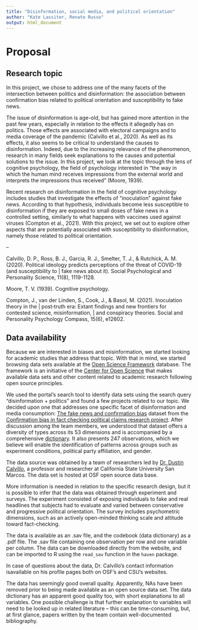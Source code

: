 ```yaml
---
title: "Disinformation, social media, and political orientation"
author: "Kate Lassiter, Renato Russo"
output: html_document
---
```


# Proposal

## Research topic
In this project, we chose to address one of the many facets of the intersection between politics and disinformation: the association between confirmation bias related to political orientation and susceptibility to fake news.


The issue of disinformation is age-old, but has gained more attention in the past few years, especially in relation to the effects it allegedly has on politics. Those effects are associated with electoral campaigns and to media coverage of the pandemic (Calvillo et al., 2020). As well as its effects, it also seems to be critical to understand the causes to disinformation. Indeed, due to the increasing relevance of the phenomenon, research in many fields seek explanations to the causes and potential solutions to the issue. In this project, we look at the topic through the lens of cognitive psychology, the field of psychology interested in “the way in which the human mind receives impressions from the external world and interprets the impressions thus received” (Moore, 1939).


Recent research on disinformation in the field of cognitive psychology includes studies that investigate the effects of “inoculation” against fake news. According to that hypothesis, individuals become less susceptible to disinformation if they are exposed to small doses of fake news in a controlled setting, similarly to what happens with vaccines used against viruses (Compton et al., 2021). With this project, we set out to explore other aspects that are potentially associated with susceptibility to disinformation, namely those related to political orientation.

–

Calvillo, D. P., Ross, B. J., Garcia, R. J., Smelter, T. J., & Rutchick, A. M. (2020). Political ideology predicts perceptions of the threat of COVID-19 (and susceptibility to | fake news about it). Social Psychological and Personality Science, 11(8), 1119-1128.

Moore, T. V. (1939). Cognitive psychology.

Compton, J., van der Linden, S., Cook, J., & Basol, M. (2021). Inoculation theory in the | post‐truth era: Extant findings and new frontiers for contested science, misinformation, | and conspiracy theories. Social and Personality Psychology Compass, 15(6), e12602.



## Data availability
Because we are interested in biases and misinformation, we started looking for academic studies that address that topic. With that in mind, we started browsing data sets available at the [Open Science Framework](https://osf.io/dashboard)  database. The framework is an initiative of the [Center for Open Science](https://www.cos.io/) that makes available data sets and other content related to academic research following open source principles.

We used the portal's search tool to identify data sets using the search query "disinformation + politics" and found a few projects related to our topic. We decided upon one that addresses one specific facet of disinformation and media consumption: [The fake news and confirmation bias](https://osf.io/fqncj) dataset from the [Confirmation bias in fact checking political claims research project](https://osf.io/e6jy4/).
After discussion among the team members, we understood that dataset offers a diversity of types across its 53 dimensions and is accompanied by a comprehensive [dictionary](https://osf.io/9r8hy). It also presents 247 observations, which we believe will enable the
identification of patterns across groups such as experiment conditions, political party affiliation, and gender.

The data source was obtained by a team of researchers led by [Dr. Dustin Calvillo](https://scholar.google.com/citations?user=PxQ8_zEAAAAJ&hl=en&oi=ao), a professor and researcher at California State University San Marcos. The data set is hosted at OSF open source data base.

More information is needed in relation to the specific research design, but it is possible to infer that the data was obtained through experiment and surveys. The experiment consisted of exposing individuals to fake and real headlines that subjects had to evaluate and varied between conservative and progressive political orientation. The survey includes psychometric dimensions, such as an actively
open-minded thinking scale and attitude toward fact-checking.

The data is available as an .sav file, and the codebook (data dictionary) as a .pdf file. The .sav file containing one observation per row and one variable per column. The data can be downloaded directly from the website, and can be imported to R using the ```read_sav``` function in the ```haven``` package.

In case of questions about the data, Dr. Calvillo's contact information isavailable on his profile pages both on OSF's and CSU's websites.

The data has seemingly good overall quality. Apparently, NAs have been removed prior to being made available as an open source data set. The data dictionary has an apparent good quality too, with short explanations to all variables. One possible challenge is that further explanation to variables will need to be looked up in related literature -- this can be time-consuming, but, at first glance, papers written by the team contain well-documented bibliography.

